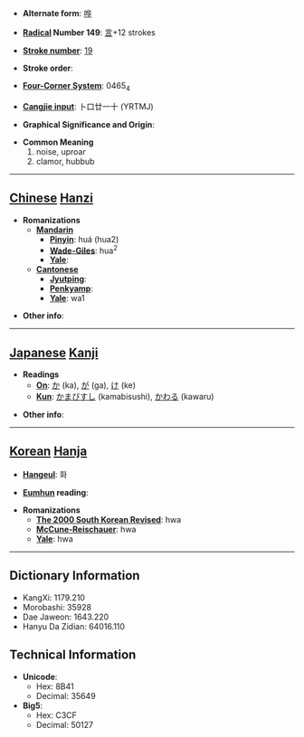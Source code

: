 * '''Alternate form''': [[哗]]

* '''[[Wiktionary:Chinese radical index| Radical]] Number 149''': [[Wiktionary:Chinese radical index 言|言]]+12 strokes

* '''[[Wiktionary:Chinese total strokes index|Stroke number]]''': [[Wiktionary:Chinese total strokes index 19|19]]

* '''Stroke order''': 

* '''[[Wiktionary:Chinese four corner index|Four-Corner System]]''': 0465<sub>4</sub>

* '''[[Wiktionary:Chinese Cangjie index|Cangjie input]]''': 卜口廿一十 (YRTMJ)

* '''Graphical Significance and Origin''': 

* '''Common Meaning'''
*#noise, uproar
*# clamor, hubbub


----

== [[Chinese]] [[Hanzi]] ==

* '''Romanizations'''
** '''[[Mandarin]]'''
*** '''[[Pinyin]]''': huá (hua2)
*** '''[[Wade-Giles]]''': hua<sup>2</sup>
*** '''[[Yale]]''': 
** '''[[Cantonese]]'''
*** '''[[Jyutping]]''':
*** '''[[Penkyamp]]''': 
*** '''[[Yale]]''': wa1

* '''Other info''': 

----

== [[Japanese]] [[Kanji]] ==

* '''Readings'''
** '''[[On]]''': [[か]] (ka), [[が]] (ga), [[け]] (ke)
** '''[[Kun]]''': [[かまびすし]] (kamabisushi), [[かわる]] (kawaru)

* '''Other info''':  

----

== [[Korean]] [[Hanja]] ==

* '''[[Hangeul]]''': 화

* '''[[Eumhun]] reading''': 

* '''Romanizations'''
** '''[[The 2000 South Korean Revised Romanization|The 2000 South Korean Revised]]''': hwa
** '''[[McCune-Reischauer]]''': hwa
** '''[[Yale]]''': hwa

----

== Dictionary Information ==

* KangXi: 1179.210
* Morobashi: 35928
* Dae Jaweon: 1643.220
* Hanyu Da Zidian: 64016.110

== Technical Information ==

* '''Unicode''':
** Hex: 8B41
** Decimal: 35649
* '''Big5''':
** Hex: C3CF
** Decimal: 50127